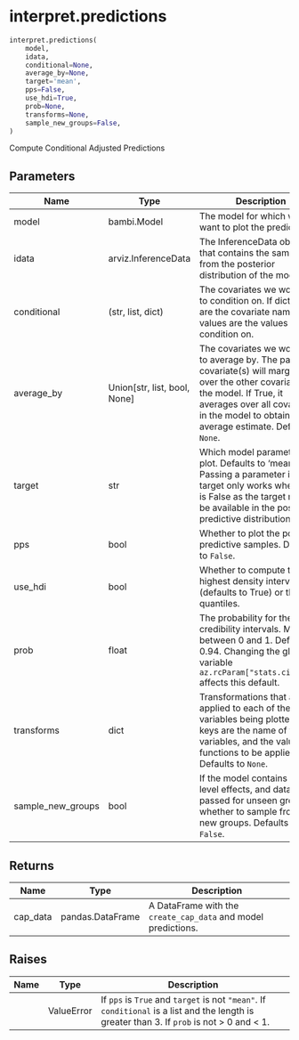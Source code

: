 # interpret.predictions { #bambi.interpret.predictions }

```python
interpret.predictions(
    model,
    idata,
    conditional=None,
    average_by=None,
    target='mean',
    pps=False,
    use_hdi=True,
    prob=None,
    transforms=None,
    sample_new_groups=False,
)
```

Compute Conditional Adjusted Predictions

## Parameters {.doc-section .doc-section-parameters}

| Name              | Type                           | Description                                                                                                                                                                                                                            | Default    |
|-------------------|--------------------------------|----------------------------------------------------------------------------------------------------------------------------------------------------------------------------------------------------------------------------------------|------------|
| model             | bambi.Model                    | The model for which we want to plot the predictions.                                                                                                                                                                                   | _required_ |
| idata             | arviz.InferenceData            | The InferenceData object that contains the samples from the posterior distribution of the model.                                                                                                                                       | _required_ |
| conditional       | (str, list, dict)              | The covariates we would like to condition on. If dict, keys are the covariate names and values are the values to condition on.                                                                                                         | `None`     |
| average_by        | Union\[str, list, bool, None\] | The covariates we would like to average by. The passed covariate(s) will marginalize over the other covariates in the model. If True, it averages over all covariates in the model to obtain the average estimate. Defaults to `None`. | `None`     |
| target            | str                            | Which model parameter to plot. Defaults to 'mean'. Passing a parameter into target only works when pps is False as the target may not be available in the posterior predictive distribution.                                           | `'mean'`   |
| pps               | bool                           | Whether to plot the posterior predictive samples. Defaults to `False`.                                                                                                                                                                 | `False`    |
| use_hdi           | bool                           | Whether to compute the highest density interval (defaults to True) or the quantiles.                                                                                                                                                   | `True`     |
| prob              | float                          | The probability for the credibility intervals. Must be between 0 and 1. Defaults to 0.94. Changing the global variable `az.rcParam["stats.ci_prob"]` affects this default.                                                             | `None`     |
| transforms        | dict                           | Transformations that are applied to each of the variables being plotted. The keys are the name of the variables, and the values are functions to be applied. Defaults to `None`.                                                       | `None`     |
| sample_new_groups | bool                           | If the model contains group-level effects, and data is passed for unseen groups, whether to sample from the new groups. Defaults to `False`.                                                                                           | `False`    |

## Returns {.doc-section .doc-section-returns}

| Name     | Type             | Description                                                   |
|----------|------------------|---------------------------------------------------------------|
| cap_data | pandas.DataFrame | A DataFrame with the `create_cap_data` and model predictions. |

## Raises {.doc-section .doc-section-raises}

| Name   | Type       | Description                                                                                                                                 |
|--------|------------|---------------------------------------------------------------------------------------------------------------------------------------------|
|        | ValueError | If `pps` is `True` and `target` is not `"mean"`. If `conditional` is a list and the length is greater than 3. If `prob` is not > 0 and < 1. |